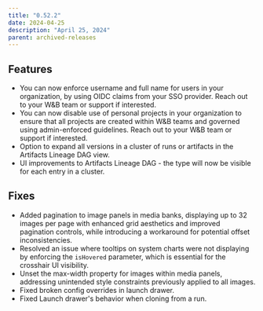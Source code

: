 ```yaml
---
title: "0.52.2"
date: 2024-04-25
description: "April 25, 2024"
parent: archived-releases
---
```



<Warning>
<Text/>
</Warning>

## Features

* You can now enforce username and full name for users in your organization, by using OIDC claims from your SSO provider. Reach out to your W&B team or support if interested.
* You can now disable use of personal projects in your organization to ensure that all projects are created within W&B teams and governed using admin-enforced guidelines. Reach out to your W&B team or support if interested.
* Option to expand all versions in a cluster of runs or artifacts in the Artifacts Lineage DAG view.
* UI improvements to Artifacts Lineage DAG - the type will now be visible for each entry in a cluster.

## Fixes

* Added pagination to image panels in media banks, displaying up to 32 images per page with enhanced grid aesthetics and improved pagination controls, while introducing a workaround for potential offset inconsistencies.
* Resolved an issue where tooltips on system charts were not displaying by enforcing the `isHovered` parameter, which is essential for the crosshair UI visibility.
* Unset the max-width property for images within media panels, addressing unintended style constraints previously applied to all images.
* Fixed broken config overrides in launch drawer.
* Fixed Launch drawer's behavior when cloning from a run.
